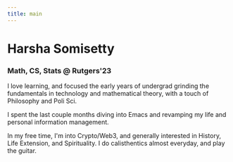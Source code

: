 ```yaml
---
title: main
---
```

# Harsha Somisetty

### Math, CS, Stats @ Rutgers'23

I love learning, and focused the early years of undergrad grinding the fundamentals in technology and mathematical theory, with a touch of Philosophy and Poli Sci.

I spent the last couple months diving into Emacs and revamping my life and personal information management.

In my free time, I'm into Crypto/Web3, and generally interested in History, Life Extension, and Spirituality. I do calisthentics almost everyday, and play the guitar.

